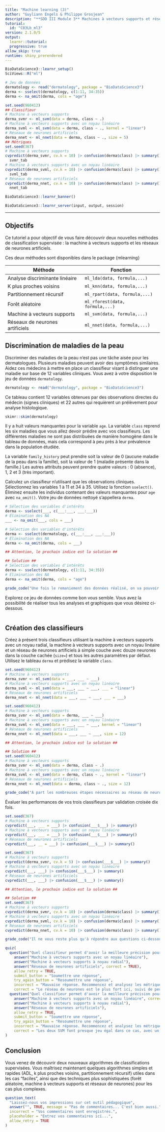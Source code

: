 ```yaml
---
title: "Machine learning (3)"
author: "Guyliann Engels & Philippe Grosjean"
description: "**SDD III Module 3** Machines à vecteurs supports et réseaux de neurones."
tutorial:
  id: "C03Lb_ml3"
version: 2.1.0/5
output:
  learnr::tutorial:
  progressive: true
allow_skip: true
runtime: shiny_prerendered
---
```


```r
BioDataScience3::learnr_setup()
SciViews::R("ml")

# Jeu de données
dermatology <- read("dermatology", package = "BioDataScience3")
derma <- sselect(dermatology, c(1:11, 34:35))
derma <- na_omit(derma, cols = "age")

set.seed(960412)
## Classifieur
# Machine à vecteurs supports
derma_svmr <- ml_svm(data = derma, class ~ .)
# Machine à vecteurs supports avec un noyau linéaire
derma_svml <- ml_svm(data = derma, class ~ ., kernel = "linear")
# Réseaux de neurones artificiels
derma_nnet <- ml_nnet(data = derma, class ~ ., size = 5)
## Métriques
set.seed(367)
# Machine à vecteurs supports
cvpredict(derma_svmr, cv.k = 10) |> confusion(derma$class) |> summary() ->
  svmr_tab
# Machine à vecteurs supports avec un noyau linéaire
cvpredict(derma_svml, cv.k = 10) |> confusion(derma$class) |> summary() ->
  svml_tab
# Réseaux de neurones artificiels
cvpredict(derma_nnet, cv.k = 10) |> confusion(derma$class) |> summary() ->
  nnet_tab
```

```r
BioDataScience3::learnr_banner()
```

```r
BioDataScience3::learnr_server(input, output, session)
```

------------------------------------------------------------------------

## Objectifs

Ce tutoriel a pour objectif de vous faire découvrir deux nouvelles méthodes de classification supervisée : la machine à vecteurs supports et les réseaux de neurones artificiels.

Ces deux méthodes sont disponibles dans le package {mlearning}

| **Méthode**                     | **Fonction**                    |
|---------------------------------|---------------------------------|
| Analyse discriminante linéaire  | `ml_lda(data, formula,...)`     |
| K plus proches voisins          | `ml_knn(data, formula,...)`     |
| Partitionnement récursif        | `ml_rpart(data, formula,...)`   |
| Forêt aléatoire                 | `ml_rforest(data, formula,...)` |
| Machine à vecteurs supports     | `ml_svm(data, formula,...)`     |
| Réseaux de neurones artificiels | `ml_nnet(data, formula,...)`    |

## Discrimination de maladies de la peau

Discriminer des maladies de la peau n'est pas une tâche aisée pour les dermatologues. Plusieurs maladies peuvent avoir des symptômes similaires. Aidez ces médecins à mettre en place un classifieur visant à distinguer une maladie sur base de 12 variables cliniques. Vous avez à votre disposition le jeu de données `dermatology`.

```r
dermatology <- read("dermatology", package = "BioDataScience3")
```

Ce tableau contient 12 variables obtenues par des observations directes du médecin (signes cliniques) et 22 autres qui requièrent un prélèvement pour analyse histologique.

```r
skimr::skim(dermatology)
```

Il y a huit valeurs manquantes pour la variable `age`. La variable `class` reprend les six maladies que vous allez devoir prédire avec vos classifieurs. Les différentes maladies ne sont pas distribuées de manière homogène dans le tableau de données, mais cela correspond à peu près à leur prévalence dans la population étudiée.

La variable `family_history` peut prendre soit la valeur de 0 (aucune maladie de la peau dans la famille), soit la valeur de 1 (maladie présente dans la famille.) Les autres attributs peuvent prendre quatre valeurs : 0 (absence), 1, 2 et 3 (très important).

Calculez un classifieur n'utilisant que les observations cliniques. Sélectionnez les variables 1 à 11 et 34 à 35. Utilisez la fonction `sselect()`. Éliminez ensuite les individus contenant des valeurs manquantes pour `age` avec `na_omit()`. Votre jeu de données nettoyé s'appellera `derma`.

```r
# Sélection des variables d'intérêts
derma <- sselect(___, c(___:___, ___:___))
# Élimination des NA
___ <- na_omit(___, cols = ___)
```

```r
# Sélection des variables d'intérêts
derma <- sselect(dermatology, c(___:___, ___:___))
# Élimination des NA
derma <- na_omit(derma, cols = ___)

## Attention, le prochain indice est la solution ##
```

```r
## Solution ##
# Sélection des variables d'intérêts
derma <- sselect(dermatology, c(1:11, 34:35))
# Élimination des NA
derma <- na_omit(derma, cols = "age")
```

```r
grade_code("Une fois le remaniement des données réalisé, on va pouvoir s'attaquer à nos classifieurs.")
```

Explorez ce jeu de données comme bon vous semble. Vous avez la possibilité de réaliser tous les analyses et graphiques que vous désirez ci-dessous.

```r

```

## Création des classifieurs

Créez à présent trois classifieurs utilisant la machine à vecteurs supports avec un noyau radial, la machine à vecteurs supports avec un noyau linéaire et un réseau de neurones artificiels à simple couche avec douze neurones dans la couche cachée (`size=`) et tous les autres paramètres par défaut. Utilisez le tableau `derma` et prédisez la variable `class`.

```r
set.seed(960412)
# Machine à vecteurs supports
derma_svmr <- ml_svm(data = ___, ___ ~ ___)
# Machine à vecteurs supports avec un noyau linéaire
derma_svml <- ml_svm(data = ___, ___ ~ ___, ___ = "linear")
# Réseaux de neurones artificiels
derma_nnet <- ml_nnet(data = ___, ___ ~ ___, ___ = ___)
```

```r
set.seed(960412)
# Machine à vecteurs supports
derma_svmr <- ml_svm(data = derma, ___ ~ ___)
# Machine à vecteurs supports avec un noyau linéaire
derma_svml <- ml_svm(data = ___, ___ ~ ___, kernel = "linear")
# Réseaux de neurones artificiels
derma_nnet <- ml_nnet(data = ___, ___ ~ ___, size = 12)

## Attention, le prochain indice est la solution ##
```

```r
## Solution ##
set.seed(960412)
# Machine à vecteurs supports
derma_svmr <- ml_svm(data = derma, class ~ .)
# Machine à vecteurs supports avec un noyau linéaire
derma_svml <- ml_svm(data = derma, class ~ ., kernel = "linear")
# Réseaux de neurones artificiels
derma_nnet <- ml_nnet(data = derma, class ~ ., size = 12)
```

```r
grade_code("À part les nombreuses étapes nécessaires au réseau de neurones pour trouver une réponse, vous n'avez encore aucune information utile sur vos classifieurs. Vous devez maintenant en analyser les performances.")
```

Évaluer les performances de vos trois classifieurs par validation croisée dix fois.

```r
set.seed(367)
# Machine à vecteurs supports
cvpredict(___, ___ = ___) |> confusion(___$___) |> summary()
# Machine à vecteurs supports avec un noyau linéaire
cvpredict(___, ___ = ___) |> confusion(___$___) |> summary()
# Réseaux de neurones artificiels
cvpredict(___, __ = ___) |> confusion(___$___) |> summary()
```

```r
set.seed(367)
# Machine à vecteurs supports
cvpredict(derma_svmr, cv.k = 5) |> confusion(___$___) |> summary()
# Machine à vecteurs supports avec un noyau linéaire
cvpredict(___, ___) |> confusion(___$___) |> summary()
# Réseaux de neurones artificiels
cvpredict(___, ___) |> confusion(___$___) |> summary()

## Attention, le prochain indice est la solution ##
```

```r
## Solution ##
set.seed(367)
# Machine à vecteurs supports
cvpredict(derma_svmr, cv.k = 10) |> confusion(derma$class) |> summary()
# Machine à vecteurs supports avec un noyau linéaire
cvpredict(derma_svml, cv.k = 10) |> confusion(derma$class) |> summary()
# Réseaux de neurones artificiels
cvpredict(derma_nnet, cv.k = 10) |> confusion(derma$class) |> summary()
```

```r
grade_code("Il ne vous reste plus qu'à répondre aux questions ci-dessous")
```

```r
quiz(
  question("Quel classifieur permet d'avoir la meilleure précision pour la classe des `seboreic dermatitis`?",
    answer("Machine à vecteurs supports avec un noyau linéaire"),
    answer("Machine à vecteurs supports à noyau radial"),
    answer("Réseaux de neurones artificiels", correct = TRUE),
    allow_retry = TRUE, 
    submit_button = "Soumettre une réponse",
    try_again_button = "Resoumettre une réponse",
    incorrect = "Mauvaise réponse. Recommencez et analysez les métriques des trois classifieurs.",
    correct = "Le réseau de neurones est le plus fort ici, suivi de peu par le SVM à noyau linéaire."),
  question("Quel classifieur permet d'avoir la meilleure précision pour le `psoriasis`?",
    answer("Machine à vecteurs supports avec un noyau linéaire", correct = TRUE),
    answer("Machine à vecteurs supports à noyau radial"),
    answer("Réseaux de neurones artificiels"),
    allow_retry = TRUE, 
    submit_button = "Soumettre une réponse",
    try_again_button = "Resoumettre une réponse",
    incorrect = "Mauvaise réponse. Recommencez et analysez les métriques des trois classifieurs.",
    correct = "Les deux SVM font presque jeu égal dans ce cas, avec un gain marginal (probablement non significatif) pour la variante à noyau linéaire. Par contre, le réseau de neurones fait nettement moins bien.")
)
```

## Conclusion

Vous venez de découvrir deux nouveaux algorithmes de classifications supervisées. Vous maîtrisez maintenant quelques algorithmes simples et rapides (ADL, k plus proches voisins, partitionnement récursif) utiles dans les cas "faciles", ainsi que des techniques plus sophistiquées (forêt aléatoire, machine à vecteurs supports et réseaux de neurones) pour les cas plus complexes.

```r
question_text(
  "Laissez-nous vos impressions sur cet outil pédagogique",
  answer("", TRUE, message = "Pas de commentaires... C'est bien aussi."),
  incorrect = "Vos commentaires sont enregistrés.",
  placeholder = "Entrez vos commentaires ici...",
  allow_retry = TRUE
)
```
